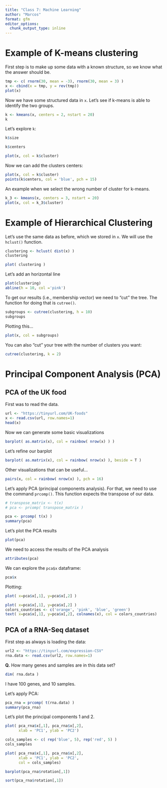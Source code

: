 ```yaml
---
title: "Class 7: Machine Learning"
author: "Marcos"
format: gfm
editor_options: 
  chunk_output_type: inline
---
```


# Example of K-means clustering

First step is to make up some data with a known structure, so we know what the answer should be.

```r
tmp <- c( rnorm(30, mean = -3), rnorm(30, mean = 3) )
x <- cbind(x = tmp, y = rev(tmp))
plot(x)
```

Now we have some structured data in `x`. Let's see if k-means is able to identify the two groups.

```r
k <- kmeans(x, centers = 2, nstart = 20)
k
```

Let's explore `k`:

```r
k$size
```

```r
k$centers
```

```r
plot(x, col = k$cluster)
```

Now we can add the clusters centers:

```r
plot(x, col = k$cluster)
points(k$centers, col = 'blue', pch = 15)
```

An example when we select the wrong number of cluster for k-means.

```r
k_3 <- kmeans(x, centers = 3, nstart = 20)
plot(x, col = k_3$cluster)
```

# Example of Hierarchical Clustering

Let's use the same data as before, which we stored in `x`. We will use the `hclust()` function.

```r
clustering <- hclust( dist(x) )
clustering
```

```r
plot( clustering )
```

Let's add an horizontal line

```r
plot(clustering)
abline(h = 10, col ='pink')
```

To get our results (i.e., membership vector) we need to "cut" the tree. The function for doing that is `cutree()`.

```r
subgroups <- cutree(clustering, h = 10)
subgroups
```

Plotting this...

```r
plot(x, col = subgroups)
```

You can also "cut" your tree with the number of clusters you want:

```r
cutree(clustering, k = 2)
```

# Principal Component Analysis (PCA)

## PCA of the UK food

First was to read the data.

```r
url <- "https://tinyurl.com/UK-foods"
x <- read.csv(url, row.names=1)
head(x)
```

Now we can generate some basic visualizations

```r
barplot( as.matrix(x), col = rainbow( nrow(x) ) )
```

Let's refine our barplot

```r
barplot( as.matrix(x), col = rainbow( nrow(x) ), beside = T )
```

Other visualizations that can be useful...

```r
pairs(x, col = rainbow( nrow(x) ), pch = 16)
```

Let's apply PCA (principal components analysis). For that, we need to use the command `prcomp()`. This function expects the transpose of our data.

```r
# transpose_matrix <- t(x)
# pca <- prcomp( transpose_matrix )

pca <- prcomp( t(x) )
summary(pca)
```

Let's plot the PCA results

```r
plot(pca)
```

We need to access the results of the PCA analysis

```r
attributes(pca)
```

We can explore the `pca$x` dataframe:

```r
pca$x
```

Plotting:

```r
plot( x=pca$x[,1], y=pca$x[,2] )
```

```r
plot( x=pca$x[,1], y=pca$x[,2] )
colors_countries <- c('orange', 'pink', 'blue', 'green')
text( x=pca$x[,1], y=pca$x[,2], colnames(x), col = colors_countries)
```

## PCA of a RNA-Seq dataset

First step as always is loading the data:

```r
url2 <- "https://tinyurl.com/expression-CSV"
rna.data <- read.csv(url2, row.names=1)
```

**Q.** How many genes and samples are in this data set?

```r
dim( rna.data )
```

I have 100 genes, and 10 samples.

Let's apply PCA:

```r
pca_rna = prcomp( t(rna.data) )
summary(pca_rna)
```

Let's plot the principal components 1 and 2.

```r
plot( pca_rna$x[,1], pca_rna$x[,2],
      xlab = 'PC1', ylab = 'PC2')
```

```r
cols_samples <- c( rep('blue', 5), rep('red', 5) )
cols_samples

plot( pca_rna$x[,1], pca_rna$x[,2],
      xlab = 'PC1', ylab = 'PC2',
      col = cols_samples)
```

```r
barplot(pca_rna$rotation[,1])
```

```r
sort(pca_rna$rotation[,1])
```
